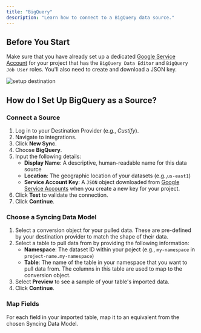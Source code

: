 ```yaml
---
title: "BigQuery"
description: "Learn how to connect to a BigQuery data source."
---
```


## Before You Start 

Make sure that you have already set up a dedicated [Google Service Account](https://console.cloud.google.com/iam-admin/serviceaccounts) for your project that has the `BigQuery Data Editor` and `BigQuery Job User` roles. You'll also need to create and download a JSON key.

<Frame>
    <img style={{"box-shadow": "rgb(99 99 99 / 30%) 0 0 4px", "border-radius": "8px"}} src="/images/serviceaccount-key.gif" alt="setup destination" />
</Frame>

## How do I Set Up BigQuery as a Source?

### Connect a Source

1. Log in to your Destination Provider (e.g., *Custify*).
2. Navigate to integrations. 
3. Click **New Sync**.
4. Choose **BigQuery**.
5. Input the following details:
    - **Display Name**: A descriptive, human-readable name for this data source
    - **Location**: The geographic location of your datasets (e.g.,`us-east1`)
    - **Service Account Key**: A `JSON` object downloaded from [Google Service Accounts](https://console.cloud.google.com/iam-admin/serviceaccounts) when you create a new key for your project.
6. Click **Test** to validate the connection.
7. Click **Continue**.

### Choose a Syncing Data Model

1. Select a conversion object for your pulled data. These are pre-defined by your destination provider to match the shape of their data.
2. Select a table to pull data from by providing the following information:
    - **Namespace**: The dataset ID within your poject (e.g., `my-namespace` in `project-name.my-namespace`)
    - **Table**: The name of the table in your namespace that you want to pull data from. The columns in this table are used to map to the conversion object.
3. Select **Preview** to see a sample of your table's imported data.
4. Click **Continue**.

### Map Fields

For each field in your imported table, map it to an equivalent from the chosen Syncing Data Model. 